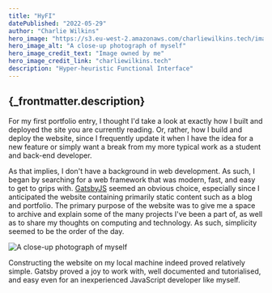 ```yaml
---
title: "HyFI"
datePublished: "2022-05-29"
author: "Charlie Wilkins"
hero_image: "https://s3.eu-west-2.amazonaws.com/charliewilkins.tech/images/headshot.png"
hero_image_alt: "A close-up photograph of myself"
hero_image_credit_text: "Image owned by me"
hero_image_credit_link: "charliewilkins.tech"
description: "Hyper-heuristic Functional Interface"
---
```


<h2>{_frontmatter.description}</h2>

For my first portfolio entry, I thought I'd take a look at exactly how I built
and deployed the site you are currently reading. Or, rather, how I build and
deploy the website, since I frequently update it when I have the idea for a
new feature or simply want a break from my more typical work as a student and
back-end developer.

As that implies, I don't have a background in web development. As such, I began
by searching for a web framework that was modern, fast, and easy to get to
grips with. [GatsbyJS](https://www.gatsbyjs.com/) seemed an obvious choice,
especially since I anticipated the website containing primarily static content
such as a blog and portfolio. The primary purpose of the website was to give me
a space to archive and explain some of the many projects I've been a part of,
as well as to share my thoughts on computing and technology. As such,
simplicity seemed to be the order of the day.

<img
src="https://s3.eu-west-2.amazonaws.com/charliewilkins.tech/images/headshot.png"
alt="A close-up photograph of myself" />

Constructing the website on my local machine indeed proved relatively simple.
Gatsby proved a joy to work with, well documented and tutorialised, and easy
even for an inexperienced JavaScript developer like myself.
